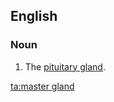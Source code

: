 ==English==

===Noun===
{{en-noun|head=[[master]] [[gland]]}}

# {{label|en|informal|biology}} The [[pituitary gland]].

[[ta:master gland]]